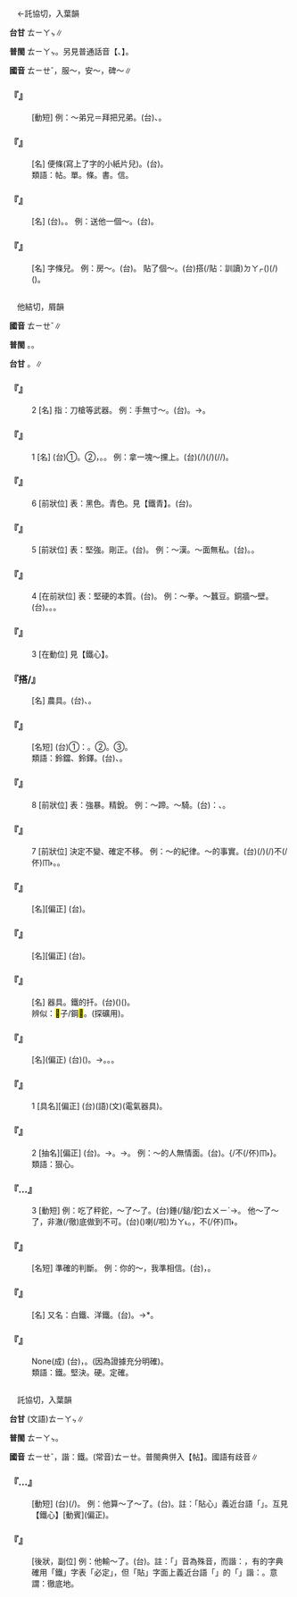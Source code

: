 
=={{ruby|帖|ㄊㄧㄝˇ}}==

　←託協切，入葉韻

'''台甘''' <rt>ㄊㄧㄚㆴ</rt>∥

'''普閩''' <rt>ㄊㄧㄚㆴ</rt>。另見普通話音【{{ruby|帖|ㄊㄧㄝ}}、{{ruby|帖|ㄊㄧㄝˋ}}】。

'''國音''' <rt>ㄊㄧㄝˇ</rt>{{ruby|。|ㄊㄧㄝ}}，服～，安～{{ruby|。|ㄊㄧㄝˋ}}，碑～∥

    

==='''『{{ruby|換|ㄏㄨㄢˋ}}{{ruby|帖|ㄊㄧㄝˇ}}』'''===
: [動短] 例：～弟兄＝拜把兄弟。(台){{ruby|換|ㄨㆩ˫}}{{ruby|帖|ㄊㄧㄚㆴ}}{{ruby|丌|ㆤ}}、{{ruby|結|ㄍㄧㄚㆵ}}{{ruby|拜|ㄅㄞ˪}}{{ruby|兄|ㄏㄧㆩ}}{{ruby|弟|ㄉㄧ˫}}。
    

==='''『{{ruby|字|ㄗˋ}}{{ruby|帖|ㄊㄧㄝˇ}}{{ruby|兒|ㄦ}}』'''===
: [名] 便條(寫上了字的小紙片兒)。(台){{ruby|有|ㄨ˫}}{{ruby|寫|ㄒㄧㄚˋ}}{{ruby|字|ㆢㄧ˫}}{{ruby|/|ㄌㄧ˫}}{{ruby|丌|ㆤ}}{{ruby|紙|ㄗㄨㄚˋ}}{{ruby|條|ㄉㄧㄠˊ}}{{ruby|/|ㄌㄧㄠˊ}}{{ruby|仔|ㄚ}}。
:類語：帖。單。條。書。信。
:
    

==='''『{{ruby|帖|ㄊㄧㄝˇ}}{{ruby|子|·ㄗˇ}}』'''===
: [名] (台){{ruby|帖|ㄊㄧㄚㆴ}}。{{ruby|請|ㄑㄧㆩˋ}}{{ruby|帖|ㄊㄧㄚㆴ}}。 例：送他一個～。(台){{ruby|寄|ㄍㄧㄚ˪}}{{ruby|一|ㄐㄧㆵ ͘}}{{ruby|張|ㄉㄧㆫ}}{{ruby|/|ㄉㄧㆧ}}{{ruby|請|ㄑㄧㆩˋ}}{{ruby|帖|ㄊㄧㄚㆴ}}{{ruby|去|ㄎㄧ˪}}{{ruby|付|ㄏㆦ˫}}{{ruby|伊|·ㄧ}}。
    

==='''『{{ruby|帖|ㄊㄧㄝˇ}}{{ruby|兒|ㄦ}}』'''===
: [名] 字條兒。 例：房～。(台){{ruby|招|ㄐㄧㄜ}}{{ruby|出|ㄘㄨㆵ}}{{ruby|租|ㄗㆦ}}{{ruby|丌|ㆤ}}{{ruby|紅|ㄤˊ}}{{ruby|紙|ㄗㄨㄚˋ}}{{ruby|字|ㆢㄧ˫}}{{ruby|/|ㄌㄧ˫}}。 貼了個～。(台)搭(/貼：訓讀)<rt>ㄉㄚㆷ</rt>{{ruby|一|ㄐㄧㆵ ͘}}{{ruby|張|ㄉㄧㆧ}}{{ruby|/|ㄉㄧㆫ}}({{ruby|廣|ㄍㆲˋ}}{{ruby|告|ㄍㄜ˪}}{{ruby|丌|ㆤ}}){{ruby|單|ㄉㄨㆩ}}(/{{ruby|字|ㆢㄧ˫}}{{ruby|/|ㄌㄧ˫}})({{ruby|仔|ㄚ}})。
    

=={{ruby|鐵|ㄊㄧㄝˇ}}==

　他結切，屑韻

'''國音''' <rt>ㄊㄧㄝˇ</rt>∥

'''普閩''' {{ruby|(文)|ㄊㄧㄚㆵ}}。{{ruby|(語)|ㄊㄧㆷ ͘}}。

'''台甘''' {{ruby|(文)|ㄊㄧㄚㆵ}}。{{ruby|(語)|ㄊㄧㆷ ͘}}∥

    

==='''『{{ruby|鐵|ㄊㄧㄝˇ}}』'''===
:2  [名] 指：刀槍等武器。 例：手無寸～。(台){{ruby|手|ㄑㄧㄨˋ}}{{ruby|內|ㄌㄞ˫}}{{ruby|無|ㆠㄜˊ}}{{ruby|半|ㄅㄨㆩ˪}}{{ruby|項|ㄏㄤ˫}}{{ruby|武|ㆠㄨˋ}}{{ruby|器|ㄎㄧ˪}}。→{{ruby|無|ㆠㄜˊ}}{{ruby|防|ㄏㆲˊ}}{{ruby|衛|ㄨㄧ˫}}{{ruby|/|ㄨㆤ˫}}{{ruby|丌|ㆤ}}{{ruby|力|ㄌㄧㆤㆶ ͘}}{{ruby|量|ㄌㄧㆲ˫}}。
    

==='''『{{ruby|鐵|ㄊㄧㄝˇ}}』'''===
:1  [名] (台)①{{ruby|金|ㄍㄧㆬ}}{{ruby|屬|ㄒㄧㆦㆶ ͘}}{{ruby|元|ㆣㄨㄢˊ}}{{ruby|素|ㄙㆦ˪}}{{ruby|之|ㄐㄧ}}{{ruby|一|ㄧㆵ}}。②{{ruby|鐵|ㄊㄧㆷ}}{{ruby|質|ㄐㄧㆵ}}{{ruby|丌|ㆤ}}{{ruby|物|ㄇㆭㆷ ͘}}{{ruby|/|ㄇㄧㆷ ͘}}，{{ruby|歸|ㄍㄨㄧ}}{{ruby|塊|ㄉㆤ˪}}{{ruby|丌|ㆤ}}{{ruby|鐵|ㄊㄧㆷ}}。{{ruby|鐵|ㄊㄧㆷ}}{{ruby|板|ㄅㄢˋ}}。 例：拿一塊～攩上。(台){{ruby|挓|ㄊㆤㆷ}}(/{{ruby|用|ㄧㆲ˫}}){{ruby|一|ㄐㄧㆵ ͘}}{{ruby|塊|ㄉㆤ˪}}{{ruby|鐵|ㄊㄧㆷ}}{{ruby|<mark>&#xf97e0;</mark>|ㄆㄧㆩˋ}}(/{{ruby|亞|ㄚ}}{{ruby|鉛|ㄧㄢˊ}}{{ruby|<mark>&#xf97e0;</mark>|ㄆㄧㆩˋ}}){{ruby|共|ㄍㄚ˫}}{{ruby|擋|ㄉㆲ˪}}(/{{ruby|遮|ㄐㄧㄚ}}/{{ruby|閘|ㄗㄚㆷ ͘}}){{ruby|咧|ㄌㆤ˪}}。
    

==='''『{{ruby|鐵|ㄊㄧㄝˇ}}』'''===
:6  [前狀位] 表：黑色。青色。見【鐵青】。(台){{ruby|鐵|ㄊㄧㆷ}}。
    

==='''『{{ruby|鐵|ㄊㄧㄝˇ}}』'''===
:5  [前狀位] 表：堅強。剛正。(台){{ruby|硬|ㄫㄧ˫}}{{ruby|/|ㄫㆤ˫}}{{ruby|直|ㄉㄧㆵ ͘}}。 例：～漢。～面無私。(台){{ruby|鐵|ㄊㄧㆷ}}{{ruby|漢|ㄏㄢ˪}}。{{ruby|鐵|ㄊㄧㆷ}}{{ruby|面|ㆠㄧㄣ˫}}{{ruby|無|ㆠㄨˊ}}{{ruby|私|ㄙㄨ}}。
    

==='''『{{ruby|鐵|ㄊㄧㄝˇ}}』'''===
:4  [在前狀位] 表：堅硬的本質。(台){{ruby|奠|ㄉㄧㄥ˫}}。 例：～拳。～蠶豆。銅牆～壁。(台){{ruby|鐵|ㄊㄧㆷ}}{{ruby|拳|ㄍㄨㄣˊ}}。{{ruby|鐵|ㄊㄧㆷ}}{{ruby|蠶|ㄘㄢˊ}}{{ruby|豆|ㄉㄠ˫}}。{{ruby|銅|ㄉㄤˊ}}{{ruby|牆|ㄑㄧㆫˊ}}{{ruby|/|ㄑㄧㆧˊ}}{{ruby|鐵|ㄊㄧㆷ}}{{ruby|壁|ㄅㄧㄚㆷ}}。
    

==='''『{{ruby|鐵|ㄊㄧㄝˇ}}』'''===
:3  [在動位] 見【鐵心】。
    

==='''『{{ruby|鐵|ㄊㄧㄝˇ}}搭/{{ruby|鎝|ㄉㄚ}}』'''===
: [名] 農具。(台){{ruby|鐵|ㄊㄧㆷ}}{{ruby|鍤|ㄗㄚㆷ}}、{{ruby|四|ㄒㄧ˪}}{{ruby|齒|ㄎㄧˋ}}{{ruby|仔|ㄚ}}。
    

==='''『{{ruby|鐵|ㄊㄧㄝˇ}}{{ruby|馬|ㄇㄚˇ}}』'''===
: [名短] (台)①{{ruby|比|ㄅㄧˋ}}{{ruby|喻|ㆡㄨ˫}}{{ruby|/|ㄌㄨ˫}}：{{ruby|精|ㄐㄧㄥ}}{{ruby|兵|ㄅㄧㄥ}}。②{{ruby|鐵|ㄊㄧㆷ}}{{ruby|片|ㄆㆪ˪}}{{ruby|或|ㄧㄚㆷ ͘}}{{ruby|玻|ㄅㄜ}}{{ruby|璃|ㄌㆤˊ}}{{ruby|片|ㄆㆪ˪}}{{ruby|丌|ㆤ}}{{ruby|風|ㄏㆲ}}{{ruby|鈴|ㄌㄧㄥˊ}}。③{{ruby|骹|ㄎㄚ}}{{ruby|踏|ㄉㄚㆷ ͘}}{{ruby|車|ㄑㄧㄚ}}{{ruby|丌|ㆤ}}{{ruby|別|ㄅㄧㄚㆵ ͘}}{{ruby|名|ㄇㄧㄚˊ}}。
:類語：鈴鐺、鈴鐸。(台){{ruby|鈴|ㄌㄧㄣ}}{{ruby|鐺|ㄉㄤ}}、{{ruby|鈴|ㄌㄧㄣ}}{{ruby|鐸|ㄉㆦㆶ ͘}}。
:
    

==='''『{{ruby|鐵|ㄊㄧㄝˇ}}』'''===
:8  [前狀位] 表：強暴。精銳。 例：～蹄。～騎。(台){{ruby|比|ㄅㄧˋ}}{{ruby|喻|ㆡㄨ˫}}{{ruby|/|ㄌㄨ˫}}：{{ruby|強|ㄍㄧㆲ˫}}{{ruby|暴|ㄅㆦㆶ}}{{ruby|丌|ㆤ}}{{ruby|武|ㆠㄨˋ}}{{ruby|力|ㄌㄧㆤㆶ ͘}}、{{ruby|精|ㄐㄧㄥ}}{{ruby|兵|ㄅㄧㄥ}}。
    

==='''『{{ruby|鐵|ㄊㄧㄝˇ}}』'''===
:7  [前狀位] 決定不變、確定不移。 例：～的紀律。～的事實。(台){{ruby|決|ㄍㄨㄚㆵ}}{{ruby|定|ㄉㄧㄥ˫}}{{ruby|丌|ㆤ}}{{ruby|載|ㄉㄞ˫}}(/{{ruby|戴|ㄉㄞ˪}}){{ruby|事|ㄐㄧ˪}}(/{{ruby|事|ㄉㄞ˫}}{{ruby|情|ㄐㄧ˪}})不(/伓)<rt>ㆬ˫</rt>{{ruby|改|ㄍㄞˋ}}{{ruby|變|ㄅㄧㄢ˪}}。{{ruby|鐵|ㄊㄧㆷ}}{{ruby|丌|ㆤ}}{{ruby|紀|ㄍㄧˋ}}{{ruby|律|ㄌㄨㆵ ͘}}。
    

==='''『{{ruby|鐵|ㄊㄧㄝˇ}}{{ruby|路|ㄌㄨˋ}}』'''===
: [名][偏正] (台){{ruby|鐵|ㄊㄧㆷ}}{{ruby|路|ㄌㆦ˫}}。
    

==='''『{{ruby|鐵|ㄊㄧㄝˇ}}{{ruby|匠|ㄐㄧㄤˋ}}』'''===
: [名][偏正] (台){{ruby|扑|ㄆㄚㆷ}}{{ruby|鐵|ㄊㄧㆷ}}{{ruby|丌|ㆤ}}。
    

==='''『{{ruby|鐵|ㄊㄧㄝˇ}}{{ruby|扦|ㄑㄧㄢ}}』'''===
: [名] 器具。鐵的扦{{ruby|子|·ㄗˇ}}。(台){{ruby|鐵|ㄊㄧㆷ}}({{ruby|鐕|ㄑㄧㆰˋ}}){{ruby|仔|ㄚ}}({{ruby|檢|ㄍㄧㆰˋ}}{{ruby|查|ㄗㄚ}}{{ruby|袋|ㄉㆤ˫}}{{ruby|仔|ㄚ}}{{ruby|內|ㄌㄞ˫}}{{ruby|丌|ㆤ}}{{ruby|穀|ㄍㆦㆶ}}{{ruby|物|ㄇㆭㆷ ͘}}{{ruby|/|ㄇㄧㆷ ͘}}{{ruby|等|ㄉㄧㄥˋ}}{{ruby|粒|ㄌㄧㄚㆴ ͘}}{{ruby|狀|ㄗㆲ˫}}{{ruby|物|ㄇㆭㆷ ͘}}{{ruby|/|ㄇㄧㆷ ͘}})。
:辨似：<mark>&#xf97e1;</mark>子/鋼<mark>&#xf97e1;</mark>。(探礦用)。
:
    

==='''『{{ruby|鐵|ㄊㄧㄝˇ}}{{ruby|拳|ㄑㄩㄢˊ}}』'''===
: [名](偏正) (台)({{ruby|像|ㄑㄧㆫ˫}}{{ruby|/|ㄑㄧㆧ˫}}{{ruby|鐵|ㄊㄧㆷ}}{{ruby|<mark>&#xf9075;</mark>|ㄏㄧㄚㆷ}}{{ruby|恁|ㄌㄧㄣ˪}}){{ruby|奠|ㄉㄧㄥ˫}}{{ruby|丌|ㆤ}}{{ruby|拳|ㄍㄨㄣˊ}}{{ruby|頭|ㄊㄠˊ}}{{ruby|母|ㆠㄨˋ}}{{ruby|/|ㆠㄜˋ}}。→{{ruby|強|ㄍㄧㆲ˫}}{{ruby|力|ㄌㄚㆵ ͘}}。{{ruby|暴|ㄅㆦㆶ}}{{ruby|力|ㄌㄧㆤㆶ ͘}}。{{ruby|強|ㄍㄧㆲ˫}}{{ruby|權|ㄎㄨㄢˊ}}。
    

==='''『{{ruby|鐵|ㄊㄧㄝˇ}}{{ruby|心|ㄒㄧㄣ}}』'''===
:1  [具名][偏正] (台){{ruby|鐵|ㄊㄧㆷ}}{{ruby|扑|ㄆㄚㆷ}}{{ruby|丌|ㆤ}}{{ruby|軸|ㄉㄧㆤㆶ ͘}}(語){{ruby|/|ㄉㄧㆦㆶ ͘}}(文){{ruby|心|ㄒㄧㆬ}}(電氣器具)。
    

==='''『{{ruby|鐵|ㄊㄧㄝˇ}}{{ruby|心|ㄒㄧㄣ}}』'''===
:2  [抽名][偏正] (台){{ruby|像|ㄑㄧㆫ˫}}{{ruby|/|ㄑㄧㆧ˫}}{{ruby|用|ㄧㄥ˫}}{{ruby|/|ㄧㆲ˫}}{{ruby|鐵|ㄊㄧㆷ}}{{ruby|扑|ㄆㄚㆷ}}{{ruby|丌|ㆤ}}{{ruby|心|ㄒㄧㆬ}}{{ruby|肝|ㄍㄨㆩ}}。→{{ruby|心|ㄒㄧㆬ}}{{ruby|肝|ㄍㄨㆩ}}{{ruby|硬|ㄫㄧ˫}}{{ruby|/|ㄫㆤ˫}}。→{{ruby|無|ㆠㄜˊ}}{{ruby|情|ㄐㄧㄥˊ}}。 例：～的人無情面。(台){{ruby|心|ㄒㄧㆬ}}{{ruby|肝|ㄍㄨㆩ}}{{ruby|掠|ㄌㄧㄚㆷ ͘}}{{ruby|坦|ㄊㄢˋ}}{{ruby|橫|ㄏㄨㆮˊ}}{{ruby|/|ㄏㄨㆪˊ}}{{ruby|丌|ㆤ}}{{ruby|人|ㄌㄤˊ}}。{{ruby|是|ㄒㄧ˫}}{{ruby|無|ㆠㄜˊ}}{{ruby|講|ㄍㆲˋ}}{{ruby|→|ㄍㆲ}}{{ruby|私|ㄙㄨ}}{{ruby|情|ㄐㄧㄥˊ}}{{ruby|丌|ㆤ}}{/不(/伓)<rt>ㆬ˫</rt>{{ruby|管|ㄍㄨㄢˋ}}{{ruby|人|ㆢㄧㄣˊ}}{{ruby|/|ㄌㄧㄣˊ}}{{ruby|情|ㄐㄧㄥˊ}}}。
:類語：狠心。
:
    

==='''『{{ruby|鐵|ㄊㄧㄝˇ}}…{{ruby|心|ㄒㄧㄣ}}』'''===
:3  [動短] 例：吃了秤鉈，～了～了。(台){{ruby|吞|ㄊㄨㄣ}}{{ruby|稱|ㄑㄧㄣ˪}}錘(/鎚/鉈)<rt>ㄊㄨㄧˊ</rt>{{ruby|堅|ㄍㄧㄢ}}{{ruby|定|ㄉㄧㄥ˫}}{{ruby|心|ㄒㄧㆬ}}{{ruby|肝|ㄍㄨㆩ}}→{{ruby|決|ㄍㄨㄚㆵ}}{{ruby|心|ㄒㄧㆬ}}。 他～了～了，非澈(/徹)底做到不可。(台){{ruby|伊|ㄧ}}{{ruby|堅|ㄍㄧㄢ}}{{ruby|決|ㄍㄨㄚㆵ}}({{ruby|堅|ㄍㄧㄢ}}{{ruby|心|ㄒㄧㆬ}}{{ruby|決|ㄍㄨㄚㆵ}}{{ruby|意|ㄧ˪}})喇(/啦)<rt>ㄌㄚ˪</rt>。{{ruby|無|ㆠㄜˊ}}{{ruby|澈|ㄊㄧㄚㆵ}}{{ruby|底|ㄉㄨㆤˋ}}{{ruby|/|ㄉㆤˋ}}{{ruby|做|ㄗㄨㆤ˪}}{{ruby|/|ㄗㄜ˪}}，不(/伓)<rt>ㆬ˫</rt>{{ruby|放|ㄅㄤ˪}}{{ruby|煞|ㄙㄨㄚㆷ}}。
    

==='''『{{ruby|鐵|ㄊㄧㄝˇ}}{{ruby|嘴|ㄗㄨㄟˇ}}』'''===
: [名短] 準確的判斷。 例：你的～，我準相信。(台){{ruby|汝|ㄌㄧˋ}}{{ruby|丌|ㆤ}}{{ruby|嘴|ㄘㄨㄧ˪}}{{ruby|真|ㄐㄧㄣ}}{{ruby|聖|ㄒㄧㆩ˪}}，{{ruby|我|ㆣㄨㄚˋ}}{{ruby|的|ㄉㄧㆤㆶ}}{{ruby|確|ㄎㄚㆶ}}{{ruby|相|ㄒㄧㆲ}}{{ruby|信|ㄒㄧㄣ˪}}{{ruby|汝|ㄌㄧˋ}}。
    

==='''『{{ruby|馬|ㄇㄚˇ}}{{ruby|口|ㄎㄡˇ}}{{ruby|鐵|ㄊㄧㄝˇ}}』'''===
: [名] 又名：白鐵、洋鐵。(台){{ruby|馬|ㆠㆤˋ}}{{ruby|口|ㄎㄠˋ}}{{ruby|鐵|ㄊㄧㆷ}}。→{{ruby|亞|ㄚ}}{{ruby|鉛|ㄧㄢˊ}}{{ruby|<mark>&#xf97e0;</mark>|ㄆㄧㆩˋ}}*。
    

==='''『{{ruby|鐵|ㄊㄧㄝˇ}}{{ruby|案|ㄢˋ}}{{ruby|如|ㄖㄨˊ}}{{ruby|山|ㄕㄢ}}』'''===
: None(成) (台){{ruby|判|ㄆㄨㆩ˪}}{{ruby|決|ㄍㄨㄚㆵ}}{{ruby|定|ㄉㄧㄥ˫}}{{ruby|案|ㄢ˪}}{{ruby|像|ㄑㄧㆫ˫}}{{ruby|/|ㄑㄧㆧ˫}}{{ruby|山|ㄙㄨㆩ}}{{ruby|鎮|ㄉㄧㄣ˪}}{{ruby|座|ㄗㄜ˫}}，{{ruby|<mark>&#xffa45;</mark>|ㆠㆤ˫}}{{ruby|/|ㆠㄨㆤ˫}}{{ruby|得|ㄉㄧㆵ}}{{ruby|通|ㄊㄤ}}{{ruby|推|ㄊㄨㄧ}}{{ruby|翻|ㄏㄨㄢ}}。(因為證據充分明確)。
:類語：鐵。堅決。硬。定確。
:
    

=={{ruby|貼|ㄊㄧㄝˇ}}==

　託協切，入葉韻

'''台甘''' (文語)<rt>ㄊㄧㄚㆴ</rt>∥

'''普閩''' <rt>ㄊㄧㄚㆴ</rt>。

'''國音''' <rt>ㄊㄧㄝˇ</rt>，諧：鐵。(常音)<rt>ㄊㄧㄝ</rt>。普閩典併入【帖】。國語有歧音∥

    

==='''『{{ruby|貼|ㄊㄧㄝˇ}}…{{ruby|心|ㄒㄧㄣ}}』'''===
: [動短] (台){{ruby|合|ㄍㄚㆷ}}(/{{ruby|恰|ㄍㄚㆷ}}{{ruby|意|ㄧ˪}})。 例：他算～了～了。(台){{ruby|伊|ㄧ}}{{ruby|算|ㄙㆭ˪}}{{ruby|是|ㄒㄧ˫}}{{ruby|真|ㄐㄧㄣ}}{{ruby|合|ㄍㄚㆷ}}{{ruby|意|ㄧ˪}}。註：「貼心」義近台語「{{ruby|搭|ㄉㄚㆷ}}{{ruby|心|ㄒㄧㆬ}}」。互見【鐵心】[動賓](偏正)。
    

==='''『{{ruby|貼|ㄊㄧㄝˇ}}』'''===
: [後狀，副位] 例：他輸～了。(台){{ruby|伊|ㄧ}}{{ruby|定|ㄉㄧㆩ˫}}{{ruby|著|ㄉㄧㄜㆷ ͘}}{{ruby|會|ㄨㆤ˫}}{{ruby|/|ㆤ˫}}{{ruby|輸|ㄙㄨ}}。註：「{{ruby|貼|ㄊㄧㄝˇ}}」音為殊音，而諧：{{ruby|鐵|ㄊㄧㄝˇ}}，有的字典確用「鐵」字表「必定」，但「貼」字面上義近台語「{{ruby|輸|ㄙㄨ}}{{ruby|<mark>&#xffa42;</mark>|ㄍㄚㆷ}}{{ruby|搭|ㄉㄚㆷ}}{{ruby|搭|ㄉㄚㆷ}}」的「{{ruby|搭|ㄉㄚㆷ}}」諧：{{ruby|貼|ㄉㄚㆷ}}。意謂：徹底地。
    
